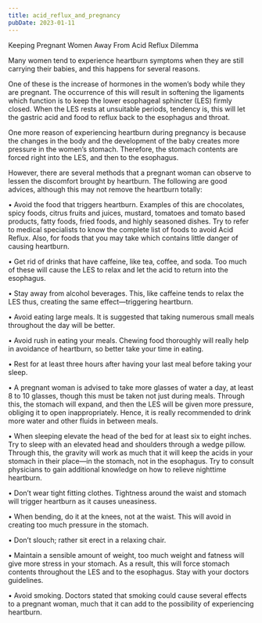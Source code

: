 ```yaml
---
title: acid_reflux_and_pregnancy
pubDate: 2023-01-11
---
```


Keeping Pregnant Women Away From Acid Reflux Dilemma

Many women tend to experience heartburn symptoms when they are still carrying their babies, and this happens for several reasons.

One of these is the increase of hormones in the women’s body while they are pregnant. The occurrence of this will result in softening the ligaments which function is to keep the lower esophageal sphincter (LES) firmly closed. When the LES rests at unsuitable periods, tendency is, this will let the gastric acid and food to reflux back to the esophagus and throat.

One more reason of experiencing heartburn during pregnancy is because the changes in the body and the development of the baby creates more pressure in the women’s stomach. Therefore, the stomach contents are forced right into the LES, and then to the esophagus.

However, there are several methods that a pregnant woman can observe to lessen the discomfort brought by heartburn. The following are good advices, although this may not remove the heartburn totally:

•	Avoid the food that triggers heartburn. Examples of this are chocolates, spicy foods, citrus fruits and juices, mustard, tomatoes and tomato based products, fatty foods, fried foods, and highly seasoned dishes. Try to refer to medical specialists to know the complete list of foods to avoid Acid Reflux. Also, for foods that you may take which contains little danger of causing heartburn.

•	Get rid of drinks that have caffeine, like tea, coffee, and soda. Too much of these will cause the LES to relax and let the acid to return into the esophagus.

•	Stay away from alcohol beverages. This, like caffeine tends to relax the LES thus, creating the same effect—triggering heartburn. 

•	Avoid eating large meals. It is suggested that taking numerous small meals throughout the day will be better.

•	Avoid rush in eating your meals. Chewing food thoroughly will really help in avoidance of heartburn, so better take your time in eating.

•	Rest for at least three hours after having your last meal before taking your sleep.

•	A pregnant woman is advised to take more glasses of water a day, at least 8 to 10 glasses, though this must be taken not just during meals. Through this, the stomach will expand, and then the LES will be given more pressure, obliging it to open inappropriately. Hence, it is really recommended to drink more water and other fluids in between meals.

•	When sleeping elevate the head of the bed for at least six to eight inches. Try to sleep with an elevated head and shoulders through a wedge pillow. Through this, the gravity will work as much that it will keep the acids in your stomach in their place—in the stomach, not in the esophagus. Try to consult physicians to gain additional knowledge on how to relieve nighttime heartburn.

•	Don’t wear tight fitting clothes. Tightness around the waist and stomach will trigger heartburn as it causes uneasiness.

•	When bending, do it at the knees, not at the waist. This will avoid in creating too much pressure in the stomach.

•	Don’t slouch; rather sit erect in a relaxing chair.

•	Maintain a sensible amount of weight, too much weight and fatness will give more stress in your stomach. As a result, this will force stomach contents throughout the LES and to the esophagus. Stay with your doctors guidelines.

•	Avoid smoking. Doctors stated that smoking could cause several effects to a pregnant woman, much that it can add to the possibility of experiencing heartburn.